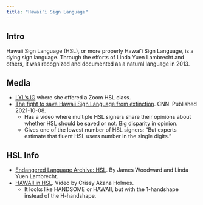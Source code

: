 ```yaml
---
title: "Hawaiʻi Sign Language"
---
```


## Intro

Hawaii Sign Language (HSL), or more properly Hawaiʻi Sign Language, is a dying sign language. Through the efforts of Linda Yuen Lambrecht and others, it was recognized and documented as a natural language in 2013.


## Media

- [LYL's IG](https://www.instagram.com/asltutu/) where she offered a Zoom HSL class.
- [The fight to save Hawaii Sign Language from extinction](https://www.cnn.com/2021/10/08/americas/hawaii-sign-language-extinction-as-equals-intl-cmd/index.html). CNN. Published 2021-10-08.
  + Has a video where multiple HSL signers share their opinions about whether HSL should be saved or not. Big disparity in opinion.
  + Gives one of the lowest number of HSL signers: "But experts estimate that fluent HSL users number in the single digits."


## HSL Info

- [Endangered Language Archive: HSL](https://www.elararchive.org/uncategorized/SO_14be5e56-b629-4d89-9a4e-7a296ce0150e/). By James Woodward and Linda Yuen Lambrecht.
- [HAWAII in HSL](https://www.handspeak.com/word/7301/). Video by Crissy Akana Holmes.
  + It looks like HANDSOME or HAWAII, but with the 1-handshape instead of the H-handshape.